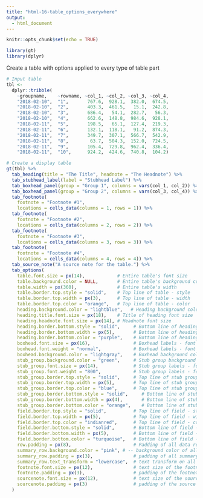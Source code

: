 ```yaml
---
title: "html-16-table_options_everywhere"
output:
  - html_document
---
```


```r
knitr::opts_chunk$set(echo = TRUE)

library(gt)
library(dplyr)
```

Create a table with options applied to every type of table part

```r
# Input table
tbl <-
  dplyr::tribble(
    ~groupname,    ~rowname, ~col_1, ~col_2, ~col_3, ~col_4,
    "2018-02-10",  "1",       767.6,  928.1,  382.0,  674.5,
    "2018-02-10",  "2",       403.3,  461.5,   15.1,  242.8,
    "2018-02-10",  "3",       686.4,   54.1,  282.7,   56.3,
    "2018-02-10",  "4",       662.6,  148.8,  984.6,  928.1,
    "2018-02-11",  "5",       198.5,   65.1,  127.4,  219.3,
    "2018-02-11",  "6",       132.1,  118.1,   91.2,  874.3,
    "2018-02-11",  "7",       349.7,  307.1,  566.7,  542.9,
    "2018-02-11",  "8",        63.7,  504.3,  152.0,  724.5,
    "2018-02-11",  "9",       105.4,  729.8,  962.4,  336.4,
    "2018-02-11",  "10",      924.2,  424.6,  740.8,  104.2)
```

```r
# Create a display table
gt(tbl) %>%
  tab_heading(title = "The Title", headnote = "The Headnote") %>%
  tab_stubhead_label(label = "Stubhead Label") %>%
  tab_boxhead_panel(group = "Group 1", columns = vars(col_1, col_2)) %>%
  tab_boxhead_panel(group = "Group 2", columns = vars(col_3, col_4)) %>%
  tab_footnote(
    footnote = "Footnote #1",
    locations = cells_data(columns = 1, rows = 1)) %>%
  tab_footnote(
    footnote = "Footnote #2",
    locations = cells_data(columns = 2, rows = 2)) %>%
  tab_footnote(
    footnote = "Footnote #3",
    locations = cells_data(columns = 3, rows = 3)) %>%
  tab_footnote(
    footnote = "Footnote #4",
    locations = cells_data(columns = 4, rows = 4)) %>%
  tab_source_note("A source note for the table.") %>%
  tab_options(
    table.font.size = px(14),            # Entire table's font size
    table.background.color = NULL,       # Entire table's background color
    table.width = px(360),               # Entire table's width
    table.border.top.style = "solid",    # Top line of table - style
    table.border.top.width = px(3),      # Top line of table - width
    table.border.top.color = "orange",   # Top line of table - color
    heading.background.color = "lightblue",   # Heading background color
    heading.title.font.size = px(18),    # Title of heading font size
    heading.headnote.font.size = px(14), # Headnote font size
    heading.border.bottom.style = "solid",     # Bottom line of heading - style
    heading.border.bottom.width = px(5),       # Bottom line of heading - width
    heading.border.bottom.color = "purple",    # Bottom line of heading - color
    boxhead.font.size = px(16),                # Boxhead labels - font size
    boxhead.font.weight = "normal",            # Boxhead labels - font weight
    boxhead.background.color = "lightgray",    # Boxhead background color
    stub_group.background.color = "green",     # Stub group background color
    stub_group.font.size = px(14),             # Stub group labels - font size
    stub_group.font.weight = "800",            # Stub group labels - font weight
    stub_group.border.top.style = "solid",     # Top line of stub group - style
    stub_group.border.top.width = px(5),       # Top line of stub group - width
    stub_group.border.top.color = "blue",      # Top line of stub group - color
    stub_group.border.bottom.style = "solid",     # Bottom line of stub group - style
    stub_group.border.bottom.width = px(4),       # Bottom line of stub group - width
    stub_group.border.bottom.color = "orange",    # Bottom line of stub group - color
    field.border.top.style = "solid",          # Top line of field - style
    field.border.top.width = px(5),            # Top line of field - width
    field.border.top.color = "indianred",      # Top line of field - color
    field.border.bottom.style = "solid",       # Bottom line of field - style
    field.border.bottom.width = px(5),         # Bottom line of field - width
    field.border.bottom.color = "turquoise",   # Bottom line of field - color
    row.padding = px(8),                       # Padding of all data rows (stub & field)
    summary_row.background.color = "pink", # -- background color of all summary rows (stub & field)
    summary_row.padding = px(3),               # padding of all summary rows (stub & field)
    summary_row.text_transform = "lowercase",  # text transform on all summary row labels
    footnote.font.size = px(12),               # text size of the footnotes block
    footnote.padding = px(3),                  # padding of the footnotes block
    sourcenote.font.size = px(12),             # text size of the source notes block
    sourcenote.padding = px(3)                 # padding of the source note block
  )
```
